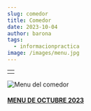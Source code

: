 ```yaml
---
slug: comedor
title: Comedor
date: 2023-10-04
author: barona
tags:
  - informacionpractica
image: /images/menu.jpg
---
```

| |
| :-: |
| |
![Menu del comedor](/images/menu.jpg "Menu mensual del comedor")

#### [M﻿ENU DE OCTUBRE 2023](docs/MENU_OCTUBRE_2023.pdf)

